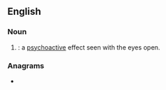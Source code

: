 {{also|öv}}
==English==

===Noun===
{{en-noun}}

# {{initialism of|lang=en|[[open]]-[[eye]] [[visual]]|dot=}}: a [[psychoactive]] effect seen with the eyes open.

===Anagrams===
* {{anagrams|en|a=eov|voe}}
